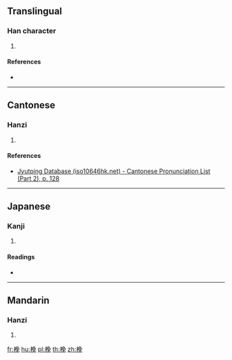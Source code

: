 {{character info/new}}
==Translingual==

===Han character===
{{Han char|rn=75|rad=木|as=07|sn=11|four=|canj=DNAU,XDNAU|ids=⿰木免}}

# {{defn|Han|sort=木07}}

====References====
* {{Han ref|kx=0529.100|dkj=14855|hdz=21218.030|uh=689A|ud=26778}}

----

==Cantonese==

===Hanzi===
{{yue-hanzi|jyut=[[maan5]]|y=maan5}}

# {{defn|lang=yue|sort=木07}}

====References====
* [http://www.iso10646hk.net/jp/document/download.jsp Jyutping Database (iso10646hk.net) - Cantonese Pronunciation List (Part 2), p. 128]

----

==Japanese==

===Kanji===
{{ja-kanji|grade=|rs=木07}}

# {{defn|lang=ja|sort=木07}}

====Readings====
* {{ja-readings|on=[[ばん]] (ban), [[まん]] (man)|kun=}}

----

==Mandarin==

===Hanzi===
{{cmn-hanzi|pin=[[wǎn]] ([[wan3]])|wg=wan<sup>3</sup>}}

# {{defn|lang=cmn|sort=木07}}

[[fr:梚]]
[[hu:梚]]
[[pl:梚]]
[[th:梚]]
[[zh:梚]]